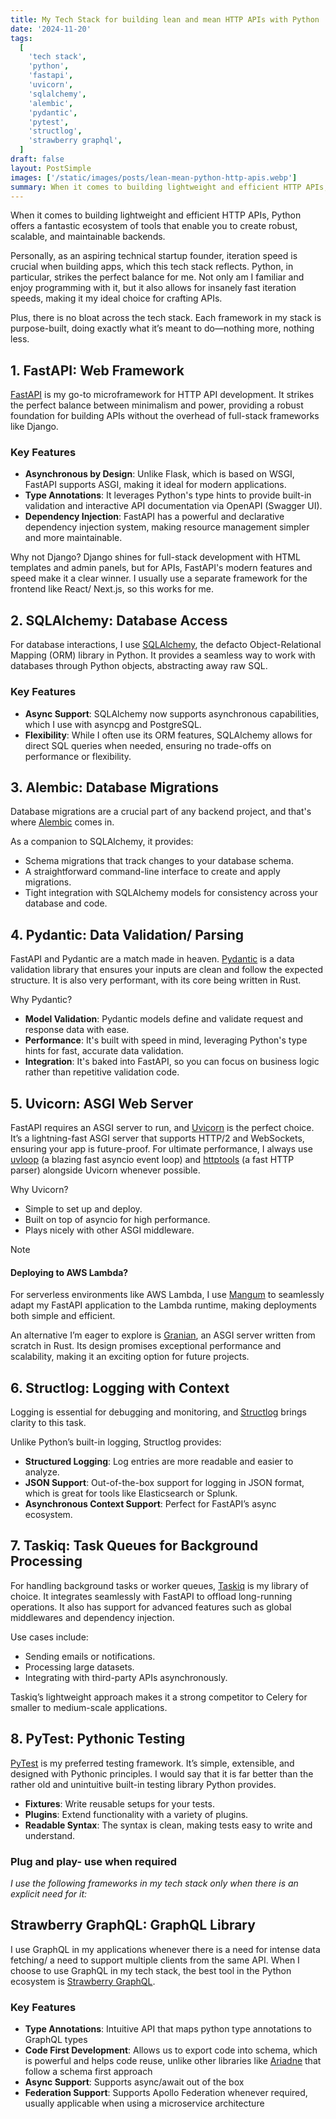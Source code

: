 ```yaml
---
title: My Tech Stack for building lean and mean HTTP APIs with Python
date: '2024-11-20'
tags:
  [
    'tech stack',
    'python',
    'fastapi',
    'uvicorn',
    'sqlalchemy',
    'alembic',
    'pydantic',
    'pytest',
    'structlog',
    'strawberry graphql',
  ]
draft: false
layout: PostSimple
images: ['/static/images/posts/lean-mean-python-http-apis.webp']
summary: When it comes to building lightweight and efficient HTTP APIs, Python offers a fantastic ecosystem of tools that enable you to create robust, scalable, and maintainable backends. In this post, I'll walk you through my tech stack for building lean and mean APIs with Python. Each component has been chosen to maximize efficiency, readability, and modern best practices.
---
```


When it comes to building lightweight and efficient HTTP APIs, Python offers a fantastic ecosystem of tools that enable you to create robust, scalable, and maintainable backends.

Personally, as an aspiring technical startup founder, iteration speed is crucial when building apps, which this tech stack reflects. Python, in particular, strikes the perfect balance for me. Not only am I
familiar and enjoy programming with it, but it also allows for insanely fast iteration speeds, making it my ideal choice for crafting APIs.

Plus, there is no bloat across the tech stack. Each framework in my stack is purpose-built, doing exactly what it’s meant to do—nothing more, nothing less.

<TOCInline toc={props.toc} asDisclosure />

## 1. FastAPI: Web Framework

[FastAPI](https://fastapi.tiangolo.com) is my go-to microframework for HTTP API development. It strikes the perfect
balance between minimalism and power, providing a robust foundation for building APIs without the overhead of full-stack
frameworks like Django.

### Key Features

- **Asynchronous by Design**: Unlike Flask, which is based on WSGI, FastAPI supports ASGI, making it ideal for modern applications.
- **Type Annotations**: It leverages Python's type hints to provide built-in validation and interactive API documentation via OpenAPI (Swagger UI).
- **Dependency Injection**: FastAPI has a powerful and declarative dependency injection system, making resource management simpler and more maintainable.

Why not Django? Django shines for full-stack development with HTML templates and admin panels, but for APIs, FastAPI's modern features and speed make it a clear winner.
I usually use a separate framework for the frontend like React/ Next.js, so this works for me.

## 2. SQLAlchemy: Database Access

For database interactions, I use [SQLAlchemy](https://sqlalchemy.org), the defacto Object-Relational Mapping (ORM) library in Python. It provides a seamless way to work with databases through Python objects, abstracting away raw SQL.

### Key Features

- **Async Support**: SQLAlchemy now supports asynchronous capabilities, which I use with asyncpg and PostgreSQL.
- **Flexibility**: While I often use its ORM features, SQLAlchemy allows for direct SQL queries when needed, ensuring no trade-offs on performance or flexibility.

## 3. Alembic: Database Migrations

Database migrations are a crucial part of any backend project, and that's where [Alembic](https://alembic.sqlalchemy.org/en/latest/) comes in.

As a companion to SQLAlchemy, it provides:

- Schema migrations that track changes to your database schema.
- A straightforward command-line interface to create and apply migrations.
- Tight integration with SQLAlchemy models for consistency across your database and code.

## 4. Pydantic: Data Validation/ Parsing

FastAPI and Pydantic are a match made in heaven. [Pydantic](https://docs.pydantic.dev) is a data validation library that ensures your inputs are clean and follow the expected structure.
It is also very performant, with its core being written in Rust.

Why Pydantic?

- **Model Validation**: Pydantic models define and validate request and response data with ease.
- **Performance**: It's built with speed in mind, leveraging Python's type hints for fast, accurate data validation.
- **Integration**: It's baked into FastAPI, so you can focus on business logic rather than repetitive validation code.

## 5. Uvicorn: ASGI Web Server

FastAPI requires an ASGI server to run, and [Uvicorn](https://www.uvicorn.org/) is the perfect choice. It’s a lightning-fast ASGI server that supports HTTP/2 and WebSockets, ensuring your app is future-proof.
For ultimate performance, I always use [uvloop](https://github.com/MagicStack/uvloop) (a blazing fast asyncio event loop) and [httptools](https://github.com/MagicStack/httptools) (a fast HTTP parser) alongside Uvicorn whenever possible.

Why Uvicorn?

- Simple to set up and deploy.
- Built on top of asyncio for high performance.
- Plays nicely with other ASGI middleware.

> [!NOTE]
>
> #### Deploying to AWS Lambda?
>
> For serverless environments like AWS Lambda, I use [Mangum](https://mangum.fastapiexpert.com/) to seamlessly adapt my FastAPI application to the Lambda runtime, making deployments both simple and efficient.

An alternative I’m eager to explore is [Granian](https://github.com/emmett-framework/granian), an ASGI server written from scratch in Rust. Its design promises exceptional performance and scalability, making it an exciting option for future projects.

## 6. Structlog: Logging with Context

Logging is essential for debugging and monitoring, and [Structlog](https://www.structlog.org/en/stable/) brings clarity to this task.

Unlike Python’s built-in logging, Structlog provides:

- **Structured Logging**: Log entries are more readable and easier to analyze.
- **JSON Support**: Out-of-the-box support for logging in JSON format, which is great for tools like Elasticsearch or Splunk.
- **Asynchronous Context Support**: Perfect for FastAPI’s async ecosystem.

## 7. Taskiq: Task Queues for Background Processing

For handling background tasks or worker queues, [Taskiq](https://taskiq-python.github.io/) is my library of choice. It integrates seamlessly with FastAPI to offload long-running operations.
It also has support for advanced features such as global middlewares and dependency injection.

Use cases include:

- Sending emails or notifications.
- Processing large datasets.
- Integrating with third-party APIs asynchronously.

Taskiq’s lightweight approach makes it a strong competitor to Celery for smaller to medium-scale applications.

## 8. PyTest: Pythonic Testing

[PyTest](https://docs.pytest.org/en/stable/) is my preferred testing framework. It’s simple, extensible, and designed with Pythonic principles. I would say that it is far better than the rather old and unintuitive built-in testing library Python provides.

- **Fixtures**: Write reusable setups for your tests.
- **Plugins**: Extend functionality with a variety of plugins.
- **Readable Syntax**: The syntax is clean, making tests easy to write and understand.

### Plug and play- use when required

_I use the following frameworks in my tech stack only when there is an explicit need for it:_

## Strawberry GraphQL: GraphQL Library

I use GraphQL in my applications whenever there is a need for intense data fetching/ a need to support multiple clients from the same API. When I choose to use GraphQL in
my tech stack, the best tool in the Python ecosystem is [Strawberry GraphQL](https://strawberry.rocks).

### Key Features

- **Type Annotations**: Intuitive API that maps python type annotations to GraphQL types
- **Code First Development**: Allows us to export code into schema, which is powerful and helps code reuse, unlike other libraries like [Ariadne](https://ariadnegraphql.org/) that follow a schema first approach
- **Async Support**: Supports async/await out of the box
- **Federation Support**: Supports Apollo Federation whenever required, usually applicable when using a microservice architecture
